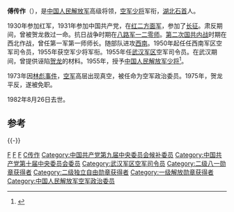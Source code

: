{{中国人民解放军将领
| name = 傅传作
| image name = Fu Chuanzuo.jpg
| width = 
| job = [[中国人民解放军空军|中国人民解放军空军]]第5任[[政治委员|政治委员]]
| job2 = 
| period = 1973年5月 - 1975年10月
| birthname = 
| other_names = 
| foreign_names =
| english_names =
| Sex = 男
| date of birth = 1914年8月
| place of birth = {{ROC-1912}}[[湖北|湖北]][[石首|石首]]
| date of death =  1982年8月26日
| place of death = {{PRC}}[[北京市|北京市]]
| nationality = {{PRC}}
| residence = 
| languages = 
| height = 
| weight = 
| party = {{CPC}}
| rank = [[中国人民解放军空军|空军]][[中国人民解放军少将|少将]]
| spouse = 
| relatives = 
| educate = 
*中国人民解放军高等军事学院
| past = 
| work =
| award = 
*[[中华人民共和国|中华人民共和国]]二级[[八一勋章_(1955年)|八一勋章]]（1955年）
*[[中华人民共和国|中华人民共和国]]二级[[独立自由勋章|独立自由勋章]]（1955年）
*[[中华人民共和国|中华人民共和国]]一级[[解放勋章|解放勋章]]（1955年）
| rankrecord= 
*1955年被授予[[中国人民解放军空军少将|空军少将]]军衔
}}

'''傅传作'''（{{bd|1914年|8月|1982年|8月26日|catIdx=F}}），是[[中国人民解放军|中国人民解放军]]高级将领，[[中国人民解放军少将|空军少将]]军衔，[[湖北|湖北]][[石首|石首]]人。

1930年参加红军，1931年参加中国共产党，在[[红二方面军|红二方面军]]，参加了[[长征|长征]]。肃反期间，曾被贺龙救过一命。抗日战争时期在[[国民革命军第十八集团军第120师|八路军一二零师]]。[[第二次国共内战|第二次国共内战]]时期在西北作战，曾任第一军第一师师长。随部队进攻[[中国西南地区|西南]]。1950年起任任西南军区空军司令员，1955年获空军少将军衔。1955年任[[武汉军区|武汉军区]]空军司令员。在武汉期间，曾提供诬陷[[贺龙|贺龙]]的材料。1955年，授予[[中国人民解放军少将|中国人民解放军少将]]<ref>{{cite news|title=揭秘：中共首批开国将军的级别是怎样划分的？|url=http://msn.news.ifeng.com/history/jishi/detail_2010_06/13/1620383_0.shtml|accessdate=2012-06-15|newspaper=凤凰网（转自摘自《党史博览》2010年第5期）|date=2010-06-13|deadurl=yes|archiveurl=https://web.archive.org/web/20120620091504/http://msn.news.ifeng.com/history/jishi/detail_2010_06/13/1620383_0.shtml|archivedate=2012-06-20}}</ref>。

1973年因[[九一三事件|林彪事件]]，[[中国人民解放军空军|空军]]高层出现真空，被任命为空军政治委员。1975年，贺龙平反，遂被免职。

1982年8月26日去世。

== 参考 ==
{{reflist}}
{{-}}
{{start box}}
{{s-mil}}
{{s-before|[[王辉球|王辉球]]}}
{{s-title|[[中国人民解放军空军|中国人民解放军空军]][[政治委员|政治委员]]|1973年5月 - 1975年10月}}  
{{s-after|[[张廷发|张廷发]]}}
{{end box}}
{{中国人民解放军空军政治委员}}

[[Category:中国人民解放军开国少将|F]]
[[Category:中国人民解放军空军少将|F]]
[[Category:石首人|F]]
[[Category:傅姓|C传作]]
[[Category:中国共产党第九届中央委员会候补委员|Category:中国共产党第九届中央委员会候补委员]]
[[Category:中国共产党第十届中央委员会委员|Category:中国共产党第十届中央委员会委员]]
[[Category:武汉军区空军司令员|Category:武汉军区空军司令员]]
[[Category:二级八一勋章获得者|Category:二级八一勋章获得者]]
[[Category:二级独立自由勋章获得者|Category:二级独立自由勋章获得者]]
[[Category:一级解放勋章获得者|Category:一级解放勋章获得者]]
[[Category:中国人民解放军空军政治委员|Category:中国人民解放军空军政治委员]]